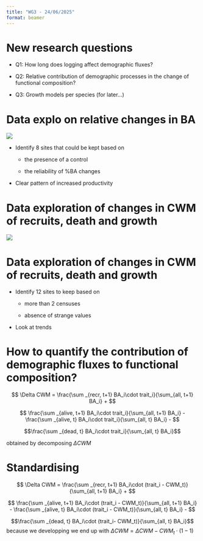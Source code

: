 ```yaml
---
title: "WG3 - 24/06/2025"
format: beamer
---
```


# New research questions

-   Q1: How long does logging affect demographic fluxes?

-   Q2: Relative contribution of demographic processes in the change of functional composition?

-   Q3: Growth models per species (for later...)

# Data explo on relative changes in BA

![](traj_BA_Bafog.png)

-   Identify 8 sites that could be kept based on

    -   the presence of a control

    -   the reliability of %BA changes

-   Clear pattern of increased productivity

# Data exploration of changes in CWM of recruits, death and growth

![](traj_CWM_Paracou.png)

# Data exploration of changes in CWM of recruits, death and growth

-   Identify 12 sites to keep based on

    -   more than 2 censuses

    -   absence of strange values

-   Look at trends

# How to quantify the contribution of demographic fluxes to functional composition?

$$ \Delta CWM = \frac{\sum _{recr, t+1} BA_i\cdot trait_i}{\sum_{all, t+1} BA_i} + $$ 

$$ \frac{\sum _{alive, t+1} BA_i\cdot trait_i}{\sum_{all, t+1} BA_i} -  
\frac{\sum _{alive, t} BA_i\cdot trait_i}{\sum_{all, t} BA_i} - $$

$$\frac{\sum _{dead, t} BA_i\cdot trait_i}{\sum_{all, t} BA_i}$$

obtained by decomposing $\Delta CWM$


# Standardising

$$ \Delta CWM = \frac{\sum _{recr, t+1} BA_i\cdot (trait_i - CWM_t)}{\sum_{all, t+1} BA_i} + $$ 

$$ \frac{\sum _{alive, t+1} BA_i\cdot (trait_i - CWM_t)}{\sum_{all, t+1} BA_i} -  
\frac{\sum _{alive, t} BA_i\cdot (trait_i - CWM_t)}{\sum_{all, t} BA_i} - $$


$$\frac{\sum _{dead, t} BA_i\cdot (trait_i- CWM_t)}{\sum_{all, t} BA_i}$$
because we developping we end up with $\Delta CWM = \Delta CWM - CWM_t \cdot (1 - 1)$
